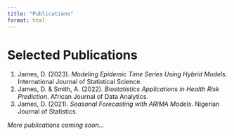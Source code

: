 ```yaml
---
title: "Publications"
format: html
---
```


# Selected Publications

1. James, D. (2023). *Modeling Epidemic Time Series Using Hybrid Models*. International Journal of Statistical Science.  
2. James, D. & Smith, A. (2022). *Biostatistics Applications in Health Risk Prediction*. African Journal of Data Analytics.  
3. James, D. (2021). *Seasonal Forecasting with ARIMA Models*. Nigerian Journal of Statistics.

*More publications coming soon...*
